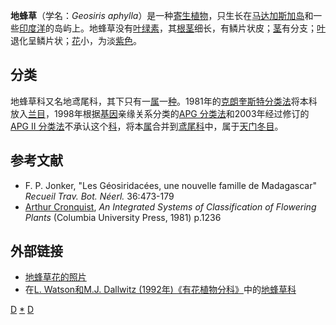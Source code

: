 {{Speciesbox
| taxon = Geosiris aphylla
| binomial_authority = Baillon, 1890
}}

'''地蜂草'''（学名：''Geosiris aphylla''）是一种[[寄生植物|寄生植物]]，只生长在[[马达加斯加岛|马达加斯加岛]]和一些[[印度洋|印度洋]]的岛屿上。地蜂草没有[[叶绿素|叶绿素]]，其[[根茎|根茎]]细长，有鳞片状皮；[[茎|茎]]有分支；[[叶|叶]]退化呈鳞片状；[[花|花]]小，为淡[[紫色|紫色]]。

==分类==
地蜂草科又名地鸢尾科，其下只有一[[属|属]]一[[种|种]]。1981年的[[克朗奎斯特分类法|克朗奎斯特分类法]]将本科放入[[兰目|兰目]]，1998年根据[[基因|基因]]亲缘关系分类的[[APG_分类法|APG 分类法]]和2003年经过修订的[[APG_II_分类法|APG II 分类法]]不承认这个[[科|科]]，将本[[属|属]]合并到[[鸢尾科|鸢尾科]]中，属于[[天门冬目|天门冬目]]。

== 参考文献 ==
* F. P. Jonker, "Les Géosiridacées, une nouvelle famille de Madagascar" ''Recueil Trav. Bot. Néerl.'' 36:473-179
* [[克朗奎斯特|Arthur Cronquist]], ''An Integrated Systems of Classification of Flowering Plants'' (Columbia University Press, 1981) p.1236

==外部链接==

* [http://www.mobot.org/MOBOT/Madagasc/irid.html 地蜂草花的照片]{{Wayback|url=http://www.mobot.org/MOBOT/Madagasc/irid.html |date=20090126180846 }}
*在[https://web.archive.org/web/20070103200438/http://delta-intkey.com/angio/ L. Watson和M.J. Dallwitz (1992年)《有花植物分科》]中的[http://delta-intkey.com/angio/www/geosirid.htm 地蜂草科]{{Wayback|url=http://delta-intkey.com/angio/ |date=20070103200438 }} 
{{Taxonbar|from=Q137001}}

[[Category:鸢尾科|D]]
[[Category:地蜂草属|*]]
[[Category:1890年描述的植物|D]]